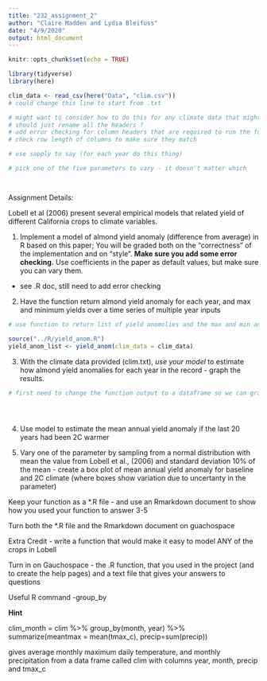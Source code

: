```yaml
---
title: "232_assignment_2"
author: "Claire Madden and Lydia Bleifuss"
date: "4/9/2020"
output: html_document
---
```


```r
knitr::opts_chunk$set(echo = TRUE)

library(tidyverse)
library(here)

clim_data <- read_csv(here("Data", "clim.csv"))
# could change this line to start from .txt
```

```r

# might want to consider how to do this for any climate data that might be input, in case the headers are not the same
# should just rename all the headers ?
# add error checking for column headers that are required to run the function
# check row length of columns to make sure they match 

# use sapply to say (for each year do this thing)

# pick one of the five parameters to vary - it doesn't matter which




```


Assignment Details:

Lobell et al (2006) present several empirical models that related yield of different California crops to climate variables.

1. Implement a model of almond yield anomaly (difference from average) in R based on this paper; You will be graded both on the “correctness” of the implementation and on “style”.  **Make sure you add some error checking.** Use coefficients in the paper as default values, but make sure you can vary them. 

- see .R doc, still need to add error checking

2. Have the function return almond yield anomaly for each year, and max and minimum yields over a time series of multiple year inputs

```r

# use function to return list of yield anomolies and the max and min anomoly over the time series

source("../R/yield_anom.R")
yield_anom_list <- yield_anom(clim_data = clim_data)

```



3. With the climate data provided (clim.txt), *use your model* to estimate how almond yield anomalies for each year in the record - graph the results.

```r
# first need to change the function output to a dataframe so we can graph it





```



4. Use model to estimate  the mean annual yield anomaly if the last 20 years had been 2C warmer



5. Vary one of the parameter by sampling from a normal distribution with mean the value from Lobell et al., (2006) and standard deviation 10% of the mean -  create a box plot of  mean annual yield anomaly for baseline and 2C climate (where boxes show variation due to uncertanty in the parameter) 



Keep your function as a *.R file - and use an Rmarkdown document to show how you used your function to answer 3-5 

Turn both the *.R file and the Rmarkdown document on guachospace



Extra Credit - write a function that would make it easy to model ANY of the crops in Lobell 



Turn in on Gauchospace - the .R function, that you used in the project (and to create the help pages) and a text file that gives your answers to questions



Useful R command -group_by


**Hint**

clim_month = clim %>% group_by(month, year) %>% summarize(meantmax = mean(tmax_c), precip=sum(precip)) 

gives average monthly maximum daily temperature, and monthly precipitation from a data frame called clim  with columns year, month, precip and tmax_c


